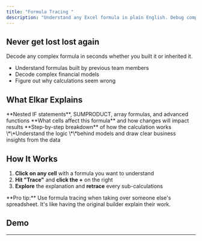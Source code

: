 ```yaml
---
title: "Formula Tracing "
description: "Understand any Excel formula in plain English. Debug complex calculations and optimize performance."
---
```


## Never get lost lost again

Decode any complex formula in seconds whether you built it or inherited it.

- Understand formulas built by previous team members
- Decode complex financial models
- Figure out why calculations seem wrong

## What Elkar Explains

<CardGroup cols={2}>
  <Card title="Complex Formulas" icon="function">
    **Nested IF statements**, SUMPRODUCT, array formulas, and advanced functions
  </Card>
  <Card title="Dependencies" icon="link">
    **What cells affect this formula** and how changes will impact results
  </Card>
  <Card title="Logic Flow" icon="chart-network">
    **Step-by-step breakdown** of how the calculation works
  </Card>
  <Card title="Business meaning" icon="business-time">
    \*\*Understand the logic \*\*behind models and draw clear business insights from the data
  </Card>
</CardGroup>

## How It Works

1. **Click on any cell** with a formula you want to understand
2. **Hit "Trace"** and **click the \+** on the right
3. **Explore** the explanation and **retrace** every sub-calculations

<Tip>
  **Pro tip:** Use formula tracing when taking over someone else's spreadsheet. It's like having the original builder explain their work.
</Tip>

## Demo

---